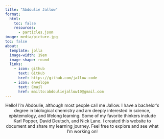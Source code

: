 ```yaml
---
title: "Abdoulie Jallow"
format: 
  html:
    toc: false
    resources:
      - particles.json
image: media/picture.jpg
toc: false
about:
  template: jolla
  image-width: 19em
  image-shape: round
  links: 
    - icon: github
      text: GitHub
      href: https://github.com/jallow-code
    - icon: envelope
      text: Email
      href: mailto:abdouliejallow10@gmail.com
---
```


```{=html}
<style>
/* Styles for particle sections */
#particles-left,
#particles-right {
  position: absolute;
  width: 25%; /* Adjust width as needed */
  height: 100%;
  top: 0;
  z-index: -1;
  background-color: transparent; /* No background color */
}

#particles-left {
  left: 0;
}

#particles-right {
  right: 0;
}

#profile-section {
  position: relative;
  z-index: 1; /* Ensure profile content stays above the particles */
  text-align: center;
  margin: auto;
}
</style>

<div id="particles-left"></div>
<div id="particles-right"></div>

<div id="profile-section">
  <p>
    Hello! I’m Abdoulie, although most people call me Jallow. I have a bachelor’s degree in biological chemistry and am deeply interested in science, epistemology, and lifelong learning. Some of my favorite thinkers include Karl Popper, David Deutsch, and Nick Lane. I created this website to document and share my learning journey. Feel free to explore and see what I’m working on!
  </p>
</div>

<!-- Particle.js script loaded from a CDN -->
<script src="https://cdnjs.cloudflare.com/ajax/libs/particles.js/2.0.0/particles.min.js"></script>

<!-- Configure particles for left and right sections -->
<script>
  particlesJS.load("particles-left", "./particles.json");
  particlesJS.load("particles-right", "./particles.json");
</script>

```


